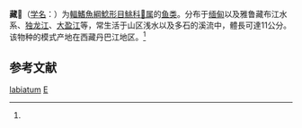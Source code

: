 {{Speciesbox 
| taxon = Exostoma labiatum
| status = LC
| status_system = IUCN3.1
| authority = (McClelland, 1842)<ref name='id6679'>{{cite web| url =http://www.bioinfo.cn/db05/BjdwSpecies.php?action=view&id=6679| title =藏𩹽| work =《中国动物物种编目数据库》| publisher =中国科学院微生物研究所| author =中国科学院动物研究所| accessdate =2009-04-11| deadurl =yes| archiveurl =https://web.archive.org/web/20160305093204/http://www.bioinfo.cn/db05/BjdwSpecies.php?action=view&id=6679| archivedate =2016-03-05}}</ref>
| synonyms = *''Glyptosternon labiatus '', McClelland, 1842
*''Exostoma labiatus '', McClelland, 1842
*''Glyptosternum chaudhurii'', Hora, 1923
}}

'''藏𩹽'''（[[学名|学名]]：{{lang|la|''Exostoma labiatum''}}）为[[輻鰭魚綱|輻鰭魚綱]][[鯰形目|鯰形目]][[鮡科|鮡科]][[𩹽属|𩹽属]]的[[鱼类|鱼类]]。分布于[[缅甸|缅甸]]以及雅鲁藏布江水系、[[独龙江|独龙江]]、[[大盈江|大盈江]]等，常生活于山区浅水以及多石的溪流中，體長可達11公分。该物种的模式产地在西藏丹巴江地区。<ref name='id6679'/>

== 参考文献 ==
{{reflist}}

{{Taxonbar}}

[[Category:鰋屬|labiatum]]
[[Category:1842年描述的魚類|E]]